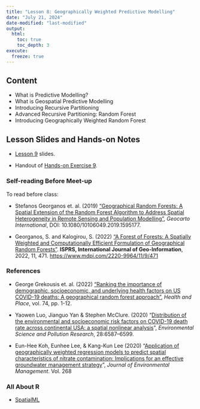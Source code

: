 ```yaml
---
title: "Lesson 8: Geographically Weighted Predictive Modelling"
date: "July 21, 2024"
date-modified: "last-modified"
output:
  html:
    toc: true
    toc_depth: 3
execute: 
  freeze: true
---
```


## Content

-   What is Predictive Modelling?
-   What is Geospatial Predictive Modelling
-   Introducing Recursive Partitioning
-   Advanced Recursive Partitioning: Random Forest
-   Introducing Geographically Weighted Random Forest

## Lesson Slides and Hands-on Notes

-   [Lesson 9](../lesson/Lesson09/Lesson09-GWRF.html) slides.

-   Handout of [Hands-on Exercise 9](https://r4gdsa.netlify.app/chap14.html).

### Self-reading Before Meet-up

To read before class:

-   Stefanos Georganos et. al. (2019) ["Geographical Random Forests: A Spatial Extension of the Random Forest Algorithm to Address Spatial Heterogeneity in Remote Sensing and Population Modelling"](https://www.tandfonline.com/doi/full/10.1080/10106049.2019.1595177), *Geocarto International*, DOI: 10.1080/10106049.2019.1595177.

-   Georganos, S. and Kalogirou, S. (2022) ["A Forest of Forests: A Spatially Weighted and Computationally Efficient Formulation of Geographical Random Forests"](https://www.mdpi.com/2220-9964/11/9/471). **ISPRS, International Journal of Geo-Information**, 2022, 11, 471. <https://www.mdpi.com/2220-9964/11/9/471>

### References

-   George Grekousis et. al. (2022) ["Ranking the importance of demographic, socioeconomic, and underlying health factors on US COVID-19 deaths: A geographical random forest approach"](https://doi.org/10.1016/j.healthplace.2022.102744), *Health and Place*, vol. 74, pp. 1-12.

-   Yaowen Luo, Jianguo Yan & Stephen McClure. (2020) "[Distribution of the environmental and socioeconomic risk factors on COVID-19 death rate across continental USA: a spatial nonlinear analysis](https://www.ncbi.nlm.nih.gov/pmc/articles/PMC7527667/pdf/11356_2020_Article_10962.pdf)", *Environmental Science and Pollution Research*, 28:6587–6599.

-   Eun-Hee Koh, Eunhee Lee, & Kang-Kun Lee (2020) "[Application of geographically weighted regression models to predict spatial characteristics of nitrate contamination: Implications for an effective groundwater management strategy](https://www.sciencedirect.com/science/article/pii/S0301479720305788)", *Journal of Environmental Management*. Vol. 268

### All About R

-   [SpatialML](https://cran.r-project.org/web/packages/SpatialML/index.html)
